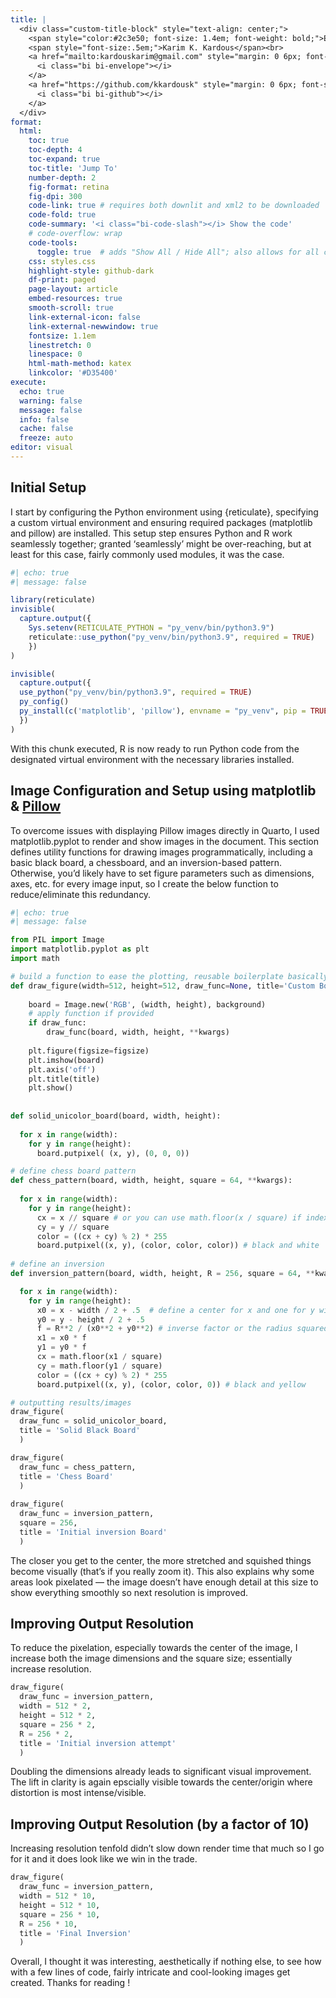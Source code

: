 ```yaml
---
title: |
  <div class="custom-title-block" style="text-align: center;">
    <span style="color:#2c3e50; font-size: 1.4em; font-weight: bold;">Exploring Inversions using Python</span><br>
    <span style="font-size:.5em;">Karim K. Kardous</span><br>
    <a href="mailto:kardouskarim@gmail.com" style="margin: 0 6px; font-size: 0.9em;">
      <i class="bi bi-envelope"></i>
    </a>
    <a href="https://github.com/kkardousk" style="margin: 0 6px; font-size: 0.9em;">
      <i class="bi bi-github"></i>
    </a>
  </div>
format:  
  html:
    toc: true
    toc-depth: 4
    toc-expand: true
    toc-title: 'Jump To'
    number-depth: 2
    fig-format: retina
    fig-dpi: 300
    code-link: true # requires both downlit and xml2 to be downloaded
    code-fold: true
    code-summary: '<i class="bi-code-slash"></i> Show the code'
    # code-overflow: wrap
    code-tools:
      toggle: true  # adds "Show All / Hide All"; also allows for all code copy (at once as quarto doc)
    css: styles.css
    highlight-style: github-dark
    df-print: paged
    page-layout: article
    embed-resources: true
    smooth-scroll: true
    link-external-icon: false
    link-external-newwindow: true
    fontsize: 1.1em
    linestretch: 0
    linespace: 0
    html-math-method: katex
    linkcolor: '#D35400'
execute:
  echo: true
  warning: false
  message: false
  info: false
  cache: false
  freeze: auto
editor: visual
---
```


## **Initial Setup** 
:::{.text-justify}
I start by configuring the Python environment using {reticulate}, specifying a custom virtual environment and ensuring required packages (matplotlib and pillow) are installed. This setup step ensures Python and R work seamlessly together; granted 'seamlessly' might be over-reaching, but at least for this case, fairly commonly used modules, it was the case.
:::
```r
#| echo: true
#| message: false

library(reticulate)
invisible(
  capture.output({
    Sys.setenv(RETICULATE_PYTHON = "py_venv/bin/python3.9")
    reticulate::use_python("py_venv/bin/python3.9", required = TRUE)
    })
)

invisible(
  capture.output({
  use_python("py_venv/bin/python3.9", required = TRUE)
  py_config()
  py_install(c('matplotlib', 'pillow'), envname = "py_venv", pip = TRUE)
  })
)
```

:::{.text-justify}
With this chunk executed, R is now ready to run Python code from the designated virtual environment with the necessary libraries installed.
:::

## **Image Configuration and Setup using matplotlib & [Pillow](https://pypi.org/project/pillow/)**
:::{.text-justify}
To overcome issues with displaying Pillow images directly in Quarto, I used matplotlib.pyplot to render and show images in the document. This section defines utility functions for drawing images programmatically, including a basic black board, a chessboard, and an inversion-based pattern. Otherwise, you'd likely have to set figure parameters such as dimensions, axes, etc. for every image input, so I create the below function to reduce/eliminate this redundancy. 
:::
```python
#| echo: true
#| message: false

from PIL import Image 
import matplotlib.pyplot as plt
import math

# build a function to ease the plotting, reusable boilerplate basically with option to add additional arguments
def draw_figure(width=512, height=512, draw_func=None, title='Custom Board', figsize=(4, 4), background='white', **kwargs):
    
    board = Image.new('RGB', (width, height), background) 
    # apply function if provided
    if draw_func:
        draw_func(board, width, height, **kwargs)
    
    plt.figure(figsize=figsize)
    plt.imshow(board)
    plt.axis('off')
    plt.title(title)
    plt.show()
    
  
def solid_unicolor_board(board, width, height):
  
  for x in range(width):
    for y in range(height):
      board.putpixel( (x, y), (0, 0, 0))

# define chess board pattern
def chess_pattern(board, width, height, square = 64, **kwargs):
  
  for x in range(width):
    for y in range(height):
      cx = x // square # or you can use math.floor(x / square) if index doesn't jstart at 0 
      cy = y // square
      color = ((cx + cy) % 2) * 255
      board.putpixel((x, y), (color, color, color)) # black and white
      
# define an inversion 
def inversion_pattern(board, width, height, R = 256, square = 64, **kwargs):

  for x in range(width):
    for y in range(height):
      x0 = x - width / 2 + .5  # define a center for x and one for y with offsets by half a pixel as technically the center is at .5, .5
      y0 = y - height / 2 + .5
      f = R**2 / (x0**2 + y0**2) # inverse factor or the radius squared divided by distance to center; addition to avoid zero division
      x1 = x0 * f
      y1 = y0 * f
      cx = math.floor(x1 / square)
      cy = math.floor(y1 / square)
      color = ((cx + cy) % 2) * 255
      board.putpixel((x, y), (color, color, 0)) # black and yellow  

# outputting results/images
draw_figure(
  draw_func = solid_unicolor_board,
  title = 'Solid Black Board'
  )

draw_figure(
  draw_func = chess_pattern, 
  title = 'Chess Board'
  )
  
draw_figure(
  draw_func = inversion_pattern, 
  square = 256, 
  title = 'Initial inversion Board'
  )

```
:::{.text-justify}
The closer you get to the center, the more stretched and squished things become visually (that's if you really zoom it). This also explains why some areas look pixelated — the image doesn’t have enough detail at this size to show everything smoothly so next resolution is improved.
:::

## **Improving Output Resolution**
:::{.text-justify}
To reduce the pixelation, especially towards the center of the image, I increase both the image dimensions and the square size; essentially increase resolution. 
:::

```python
draw_figure(
  draw_func = inversion_pattern, 
  width = 512 * 2, 
  height = 512 * 2, 
  square = 256 * 2, 
  R = 256 * 2, 
  title = 'Initial inversion attempt'
  )
```
:::{.text-justify}
Doubling the dimensions already leads to significant visual improvement. The lift in clarity is again epscially visible towards the center/origin where distortion is most intense/visible.
:::

## **Improving Output Resolution (by a factor of 10)**
Increasing resolution tenfold didn't slow down render time that much so I go for it and it does look like we win in the trade. 

```python
draw_figure(
  draw_func = inversion_pattern, 
  width = 512 * 10, 
  height = 512 * 10, 
  square = 256 * 10, 
  R = 256 * 10, 
  title = 'Final Inversion'
  )
```

Overall, I thought it was interesting, aesthetically if nothing else, to see how with a few lines of code, fairly intricate and cool-looking images get created. Thanks for reading !



